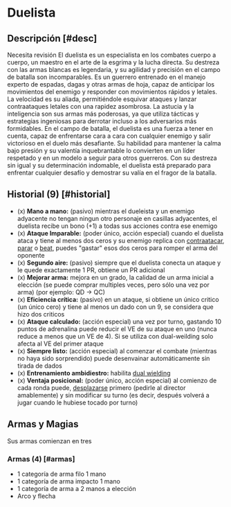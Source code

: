
# Duelista

<Bleed>
  <Screenshot src={duelistPic} alt="placeholder" full />
</Bleed>

## Descripción [#desc]

<Callout type="warning" emoji="🔎">
  Necesita revisión
</Callout>
El duelista es un especialista en los combates cuerpo a cuerpo, un maestro en el
arte de la esgrima y la lucha directa. Su destreza con las armas blancas es legendaria,
y su agilidad y precisión en el campo de batalla son incomparables. Es un guerrero
entrenado en el manejo experto de espadas, dagas y otras armas de hoja, capaz de
anticipar los movimientos del enemigo y responder con movimientos rápidos y letales.
La velocidad es su aliada, permitiéndole esquivar ataques y lanzar contraataques
letales con una rapidez asombrosa. La astucia y la inteligencia son sus armas más
poderosas, ya que utiliza tácticas y estrategias ingeniosas para derrotar incluso
a los adversarios más formidables. En el campo de batalla, el duelista es una fuerza
a tener en cuenta, capaz de enfrentarse cara a cara con cualquier enemigo y salir
victorioso en el duelo más desafiante. Su habilidad para mantener la calma bajo presión
y su valentía inquebrantable lo convierten en un líder respetado y en un modelo a
seguir para otros guerreros. Con su destreza sin igual y su determinación indomable,
el duelista está preparado para enfrentar cualquier desafío y demostrar su valía
en el fragor de la batalla.

## Historial (9) [#historial]

- (x) **Mano a mano:** (pasivo) mientras el dueleista y un enemigo adyacente no tengan ningun otro personaje en casillas adyacentes, el duelista recibe un bono (+1) a todas sus acciones contra ese enemigo
- (x) **Ataque Imparable:** (poder único, acción especial) cuando el duelista ataca y tiene al menos dos ceros y su enemigo replica con [contraatacar](/docs/ruling-combat/05#5-1), [parar](/docs/ruling-combat/05#5-2) o [beat](/docs/ruling-combat/05#5-7), puedes "gastar" esos dos ceros para romper el arma del oponente
- (x) **Segundo aire:** (pasivo) siempre que el duelista conecta un ataque y le quede exactamente 1 PR, obtiene un PR adicional
- (x) **Mejorar arma:** <Pill type="u"/> mejora en un grado, la calidad de un arma inicial a elección (se puede comprar multiples veces, pero sólo una vez por arma) (por ejemplo: QD -> QC)
- (x) **Eficiencia crítica:** (pasivo) en un ataque, si obtiene un único critico (un único cero) y tiene al menos un dado con un 9, se considera que hizo dos criticos
- (x) **Ataque calculado:** (acción especial) una vez por turno, gastando 10 puntos de adrenalina puede reducir el VE de su ataque en uno (nunca reduce a menos que un VE de 4). Si se utiliza con dual-weilding solo afecta al VE del primer ataque
- (x) **Siempre listo:** (acción especial) al comenzar el combate (mientras no haya sido sorprendido) puede desenvainar automáticamente sin tirada de dados
- (x) **Entrenamiento ambidiestro:** habilita [dual wielding](/docs/ruling-combat/04#4-5)
- (x) **Ventaja posicional:** (poder único, acción especial) al comienzo de cada ronda puede, [desplazarse](/docs/ruling-combat/03#3-1) primero (pedirle al director amablemente) y sin modificar su turno (es decir, después volverá a jugar cuando le hubiese tocado por turno)

## Armas y Magias

Sus armas comienzan en tres

### Armas (4) [#armas]

- 1 categoría de arma filo 1 mano
- 1 categoría de arma impacto 1 mano
- 1 categoría de arma a 2 manos a elección
- Arco y flecha

